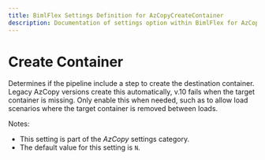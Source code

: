 ---
title: BimlFlex Settings Definition for AzCopyCreateContainer
description: Documentation of settings option within BimlFlex for AzCopyCreateContainer
---
<head>
  <meta name="varigenceProduct" content="BimlFlex"></meta>
  <meta name="varigenceArticleType" content="Reference"></meta>
</head>


# Create Container

Determines if the pipeline include a step to create the destination container. Legacy AzCopy versions create this automatically, v.10 fails when the target container is missing. Only enable this when needed, such as to allow load scenarios where the target container is removed between loads.

Notes:

* This setting is part of the *AzCopy* settings category.
* The default value for this setting is `N`.
